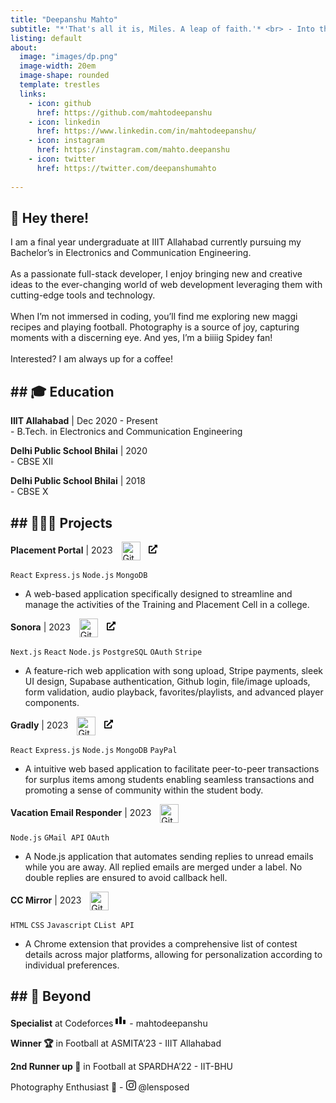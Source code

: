 ```yaml
---
title: "Deepanshu Mahto"
subtitle: "*'That's all it is, Miles. A leap of faith.'* <br> - Into the Spiderverse (2018)" 
listing: default
about:
  image: "images/dp.png"
  image-width: 20em
  image-shape: rounded
  template: trestles
  links:
    - icon: github
      href: https://github.com/mahtodeepanshu
    - icon: linkedin
      href: https://www.linkedin.com/in/mahtodeepanshu/
    - icon: instagram
      href: https://instagram.com/mahto.deepanshu
    - icon: twitter
      href: https://twitter.com/deepanshumahto
    
---
```



## 👋 Hey there!  
I am a final year undergraduate at IIIT Allahabad currently pursuing my Bachelor's in Electronics and Communication Engineering. <br><br> As a passionate full-stack developer,  I enjoy bringing new and creative ideas to the ever-changing world of web development leveraging them with cutting-edge tools and technology.<br><br> When I'm not immersed in coding, you'll find me exploring new maggi recipes and playing football. Photography is a source of joy, capturing moments with a discerning eye. And yes, I'm a biiiig Spidey fan! <br><br> Interested? I am always up for a coffee! 



## 🎓 Education
---

**IIIT Allahabad** | Dec 2020 - Present <br>
    - B.Tech. in Electronics and Communication Engineering <br>
  
**Delhi Public School Bhilai** | 2020 <br>
    - CBSE XII

**Delhi Public School Bhilai** | 2018 <br>
    - CBSE X 

## 👩🏻‍💻 Projects
---

**Placement Portal** | 2023 <a href="https://github.com/mahtodeepanshu/placement-portal-iiita" target="_blank" rel="noopener noreferrer"><img align="center" alt="GitHub" width="30px" style="margin-left:10px; padding-right:10px;" src="https://cdn.jsdelivr.net/gh/devicons/devicon/icons/github/github-original.svg" /></a> <a href="https://placement-portal-iiita.onrender.com/" target="_blank" rel="noopener noreferrer"><svg xmlns="http://www.w3.org/2000/svg" height="1em" viewBox="0 0 512 512"><!--! Font Awesome Free 6.4.2 by @fontawesome - https://fontawesome.com License - https://fontawesome.com/license (Commercial License) Copyright 2023 Fonticons, Inc. --><path d="M432,320H400a16,16,0,0,0-16,16V448H64V128H208a16,16,0,0,0,16-16V80a16,16,0,0,0-16-16H48A48,48,0,0,0,0,112V464a48,48,0,0,0,48,48H400a48,48,0,0,0,48-48V336A16,16,0,0,0,432,320ZM488,0h-128c-21.37,0-32.05,25.91-17,41l35.73,35.73L135,320.37a24,24,0,0,0,0,34L157.67,377a24,24,0,0,0,34,0L435.28,133.32,471,169c15,15,41,4.5,41-17V24A24,24,0,0,0,488,0Z"/></svg></a>  <br>

`React` `Express.js` `Node.js` `MongoDB` 

- A web-based application specifically designed to streamline and manage the activities of the Training and Placement Cell in a college.<br>



**Sonora** | 2023 <a href="https://github.com/mahtodeepanshu/sonora" target="_blank" rel="noopener noreferrer"><img align="center" alt="GitHub" width="30px" style="margin-left:10px; padding-right:10px;" src="https://cdn.jsdelivr.net/gh/devicons/devicon/icons/github/github-original.svg" /></a> <a href="https://sonora-omdngcmaa-mahtodeepanshu.vercel.app/" target="_blank" rel="noopener noreferrer"><svg xmlns="http://www.w3.org/2000/svg" height="1em" viewBox="0 0 512 512"><!--! Font Awesome Free 6.4.2 by @fontawesome - https://fontawesome.com License - https://fontawesome.com/license (Commercial License) Copyright 2023 Fonticons, Inc. --><path d="M432,320H400a16,16,0,0,0-16,16V448H64V128H208a16,16,0,0,0,16-16V80a16,16,0,0,0-16-16H48A48,48,0,0,0,0,112V464a48,48,0,0,0,48,48H400a48,48,0,0,0,48-48V336A16,16,0,0,0,432,320ZM488,0h-128c-21.37,0-32.05,25.91-17,41l35.73,35.73L135,320.37a24,24,0,0,0,0,34L157.67,377a24,24,0,0,0,34,0L435.28,133.32,471,169c15,15,41,4.5,41-17V24A24,24,0,0,0,488,0Z"/></svg></a> <br>

`Next.js` `React` `Node.js` `PostgreSQL` `OAuth` `Stripe` 

- A feature-rich web application with song upload, Stripe payments, sleek UI design, Supabase authentication, Github login, file/image uploads, form validation, audio playback, favorites/playlists, and advanced player components. <br>

**Gradly** | 2023 <a href="https://github.com/mahtodeepanshu/gradly" target="_blank" rel="noopener noreferrer"><img align="center" alt="GitHub" width="30px" style="margin-left:10px; padding-right:10px;" src="https://cdn.jsdelivr.net/gh/devicons/devicon/icons/github/github-original.svg" /></a> <a href="https://gradly.onrender.com/" target="_blank" rel="noopener noreferrer"><svg xmlns="http://www.w3.org/2000/svg" height="1em" viewBox="0 0 512 512"><!--! Font Awesome Free 6.4.2 by @fontawesome - https://fontawesome.com License - https://fontawesome.com/license (Commercial License) Copyright 2023 Fonticons, Inc. --><path d="M432,320H400a16,16,0,0,0-16,16V448H64V128H208a16,16,0,0,0,16-16V80a16,16,0,0,0-16-16H48A48,48,0,0,0,0,112V464a48,48,0,0,0,48,48H400a48,48,0,0,0,48-48V336A16,16,0,0,0,432,320ZM488,0h-128c-21.37,0-32.05,25.91-17,41l35.73,35.73L135,320.37a24,24,0,0,0,0,34L157.67,377a24,24,0,0,0,34,0L435.28,133.32,471,169c15,15,41,4.5,41-17V24A24,24,0,0,0,488,0Z"/></svg></a> <br>

`React` `Express.js` `Node.js` `MongoDB` `PayPal`

- A intuitive web based application to facilitate peer-to-peer transactions for surplus items among students enabling seamless transactions and promoting a sense of community within the student body.<br>

**Vacation Email Responder** | 2023 <a href="https://github.com/mahtodeepanshu/openinapp-assessment" target="_blank" rel="noopener noreferrer"><img align="center" alt="GitHub" width="30px" style="margin-left:10px; padding-right:10px;" src="https://cdn.jsdelivr.net/gh/devicons/devicon/icons/github/github-original.svg" /></a> <br>

`Node.js` `GMail API` `OAuth`

- A Node.js application that automates sending replies to unread emails while you are away. All replied emails are merged under a label. No double replies are ensured to avoid callback hell. <br>

**CC Mirror** | 2023 <a href="https://github.com/mahtodeepanshu/cc-reminder" target="_blank" rel="noopener noreferrer"><img align="center" alt="GitHub" width="30px" style="margin-left:10px; padding-right:10px;" src="https://cdn.jsdelivr.net/gh/devicons/devicon/icons/github/github-original.svg" /></a> <br>

`HTML` `CSS` `Javascript` `CList API`

- A Chrome extension that provides a comprehensive list of contest details across major platforms, allowing for personalization according to individual preferences.<br>




## 🌟 Beyond
---

**Specialist** at Codeforces <svg xmlns="http://www.w3.org/2000/svg" width="18" height="18" viewBox="0 0 27 27"><path fill="currentColor" d="M4.5 7.5A1.5 1.5 0 0 1 6 9v10.5A1.5 1.5 0 0 1 4.5 21h-3C.673 21 0 20.328 0 19.5V9c0-.828.673-1.5 1.5-1.5h3zm9-4.5A1.5 1.5 0 0 1 15 4.5v15a1.5 1.5 0 0 1-1.5 1.5h-3c-.827 0-1.5-.672-1.5-1.5v-15c0-.828.673-1.5 1.5-1.5h3zm9 7.5A1.5 1.5 0 0 1 24 12v7.5a1.5 1.5 0 0 1-1.5 1.5h-3a1.5 1.5 0 0 1-1.5-1.5V12a1.5 1.5 0 0 1 1.5-1.5h3z"/></svg> - <a href="https://codeforces.com/profile/mahtodeepanshu" style="text-decoration:none;" target="_blank" rel="noopener noreferrer"> mahtodeepanshu</a>

**Winner 🏆** in Football at ASMITA'23 - IIIT Allahabad

**2nd Runner up 🥉** in Football at SPARDHA'22 - IIT-BHU

Photography Enthusiast 📸 - <svg xmlns="http://www.w3.org/2000/svg" width="16" height="16" fill="currentColor" class="bi bi-instagram" viewBox="0 0 16 16">
  <path d="M8 0C5.829 0 5.556.01 4.703.048 3.85.088 3.269.222 2.76.42a3.917 3.917 0 0 0-1.417.923A3.927 3.927 0 0 0 .42 2.76C.222 3.268.087 3.85.048 4.7.01 5.555 0 5.827 0 8.001c0 2.172.01 2.444.048 3.297.04.852.174 1.433.372 1.942.205.526.478.972.923 1.417.444.445.89.719 1.416.923.51.198 1.09.333 1.942.372C5.555 15.99 5.827 16 8 16s2.444-.01 3.298-.048c.851-.04 1.434-.174 1.943-.372a3.916 3.916 0 0 0 1.416-.923c.445-.445.718-.891.923-1.417.197-.509.332-1.09.372-1.942C15.99 10.445 16 10.173 16 8s-.01-2.445-.048-3.299c-.04-.851-.175-1.433-.372-1.941a3.926 3.926 0 0 0-.923-1.417A3.911 3.911 0 0 0 13.24.42c-.51-.198-1.092-.333-1.943-.372C10.443.01 10.172 0 7.998 0h.003zm-.717 1.442h.718c2.136 0 2.389.007 3.232.046.78.035 1.204.166 1.486.275.373.145.64.319.92.599.28.28.453.546.598.92.11.281.24.705.275 1.485.039.843.047 1.096.047 3.231s-.008 2.389-.047 3.232c-.035.78-.166 1.203-.275 1.485a2.47 2.47 0 0 1-.599.919c-.28.28-.546.453-.92.598-.28.11-.704.24-1.485.276-.843.038-1.096.047-3.232.047s-2.39-.009-3.233-.047c-.78-.036-1.203-.166-1.485-.276a2.478 2.478 0 0 1-.92-.598 2.48 2.48 0 0 1-.6-.92c-.109-.281-.24-.705-.275-1.485-.038-.843-.046-1.096-.046-3.233 0-2.136.008-2.388.046-3.231.036-.78.166-1.204.276-1.486.145-.373.319-.64.599-.92.28-.28.546-.453.92-.598.282-.11.705-.24 1.485-.276.738-.034 1.024-.044 2.515-.045v.002zm4.988 1.328a.96.96 0 1 0 0 1.92.96.96 0 0 0 0-1.92zm-4.27 1.122a4.109 4.109 0 1 0 0 8.217 4.109 4.109 0 0 0 0-8.217zm0 1.441a2.667 2.667 0 1 1 0 5.334 2.667 2.667 0 0 1 0-5.334z"/>
</svg> <a href="https://www.instagram.com/lensposed/" target="_blank" rel="noopener noreferrer" style="text-decoration:none;" >@lensposed</a>